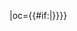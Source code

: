 {{fb team|t=天津权健|tan=天津权健足球俱乐部|tc=CHN|abb={{#if:{{{abb|}}}|权健}}|oc={{#if:{{{oc|}}}|{{{oc}}}}}}}<!--
--><noinclude>[[Category:中国足球甲级联赛模板|{{PAGENAME}}]]</noinclude>